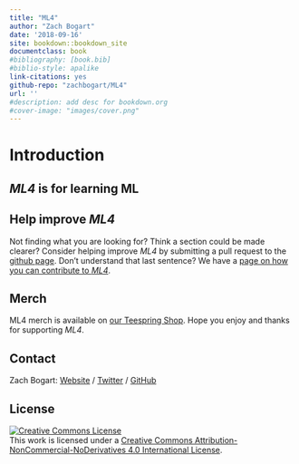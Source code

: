 ```yaml
--- 
title: "ML4"
author: "Zach Bogart"
date: '2018-09-16'
site: bookdown::bookdown_site
documentclass: book
#bibliography: [book.bib]
#biblio-style: apalike
link-citations: yes
github-repo: "zachbogart/ML4"
url: ''
#description: add desc for bookdown.org
#cover-image: "images/cover.png"
---
```


# Introduction {-}

## *ML4* is for learning ML

## Help improve *ML4*

Not finding what you are looking for? Think a section could be made clearer? Consider helping improve *ML4* by submitting a pull request to the [github page](){target="_blank"}. Don't understand that last sentence? We have a [page on how you can contribute to *ML4*](contribute.html).

## Merch

ML4 merch is available on [our Teespring Shop](https://teespring.com/stores/ml4){target="_blank"}. Hope you enjoy and thanks for supporting *ML4*.


<!-- Contact -->
## Contact

Zach Bogart: 
[Website](https://zachbogart.com/){target="_blank"}
/
[Twitter](https://twitter.com/zachbogart){target="_blank"}
/
[GitHub](https://github.com/zachbogart){target="_blank"}

<!-- License -->
## License

<a rel="license" href="http://creativecommons.org/licenses/by-nc-nd/4.0/" target="_blank"><img alt="Creative Commons License" style="border-width:0" src="https://i.creativecommons.org/l/by-nc-nd/4.0/88x31.png" /></a><br />This work is licensed under a <a rel="license" href="http://creativecommons.org/licenses/by-nc-nd/4.0/" target="_blank">Creative Commons Attribution-NonCommercial-NoDerivatives 4.0 International License</a>.
